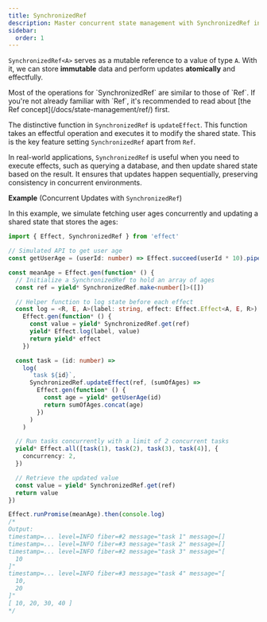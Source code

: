 ```yaml
---
title: SynchronizedRef
description: Master concurrent state management with SynchronizedRef in Effect, a mutable reference that supports atomic, effectful updates to shared state in concurrent environments.
sidebar:
  order: 1
---
```



`SynchronizedRef<A>` serves as a mutable reference to a value of type `A`. With it, we can store **immutable** data and perform updates **atomically** and effectfully.

<Aside type="tip" title="Learn Ref First">
  Most of the operations for `SynchronizedRef` are similar to those of `Ref`. If you're not already
  familiar with `Ref`, it's recommended to read about [the Ref concept](/docs/state-management/ref/)
  first.
</Aside>

The distinctive function in `SynchronizedRef` is `updateEffect`. This function takes an effectful operation and executes it to modify the shared state. This is the key feature setting `SynchronizedRef` apart from `Ref`.

In real-world applications, `SynchronizedRef` is useful when you need to execute effects, such as querying a database, and then update shared state based on the result. It ensures that updates happen sequentially, preserving consistency in concurrent environments.

**Example** (Concurrent Updates with `SynchronizedRef`)

In this example, we simulate fetching user ages concurrently and updating a shared state that stores the ages:

```ts twoslash
import { Effect, SynchronizedRef } from 'effect'

// Simulated API to get user age
const getUserAge = (userId: number) => Effect.succeed(userId * 10).pipe(Effect.delay(10 - userId))

const meanAge = Effect.gen(function* () {
  // Initialize a SynchronizedRef to hold an array of ages
  const ref = yield* SynchronizedRef.make<number[]>([])

  // Helper function to log state before each effect
  const log = <R, E, A>(label: string, effect: Effect.Effect<A, E, R>) =>
    Effect.gen(function* () {
      const value = yield* SynchronizedRef.get(ref)
      yield* Effect.log(label, value)
      return yield* effect
    })

  const task = (id: number) =>
    log(
      `task ${id}`,
      SynchronizedRef.updateEffect(ref, (sumOfAges) =>
        Effect.gen(function* () {
          const age = yield* getUserAge(id)
          return sumOfAges.concat(age)
        })
      )
    )

  // Run tasks concurrently with a limit of 2 concurrent tasks
  yield* Effect.all([task(1), task(2), task(3), task(4)], {
    concurrency: 2,
  })

  // Retrieve the updated value
  const value = yield* SynchronizedRef.get(ref)
  return value
})

Effect.runPromise(meanAge).then(console.log)
/*
Output:
timestamp=... level=INFO fiber=#2 message="task 1" message=[]
timestamp=... level=INFO fiber=#3 message="task 2" message=[]
timestamp=... level=INFO fiber=#2 message="task 3" message="[
  10
]"
timestamp=... level=INFO fiber=#3 message="task 4" message="[
  10,
  20
]"
[ 10, 20, 30, 40 ]
*/
```
